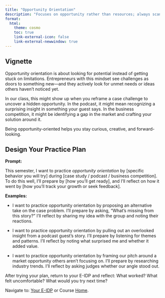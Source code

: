 ```yaml
---
title: "Opportunity Orientation"
description: "Focuses on opportunity rather than resources; always scanning for possibilities."
format: 
  html: 
    theme: cosmo
    toc: true
    link-external-icon: false
    link-external-newwindow: true
---
```


## Vignette

Opportunity orientation is about looking for potential instead of getting stuck on limitations. Entrepreneurs with this mindset see challenges as doors to something new—and they actively look for unmet needs or ideas others haven’t noticed yet.

In our class, this might show up when you reframe a case challenge to uncover a hidden opportunity. In the podcast, it might mean recognizing a surprising insight in something your guest says. In the business competition, it might be identifying a gap in the market and crafting your solution around it.

Being opportunity-oriented helps you stay curious, creative, and forward-looking.

## Design Your Practice Plan

**Prompt:**

This semester, I want to practice *opportunity orientation* by [specific behavior you will try] during [case study / podcast / business competition]. To do this well, I’ll prepare by [how you’ll get ready], and I’ll reflect on how it went by [how you’ll track your growth or seek feedback].

**Examples:**

- I want to practice opportunity orientation by proposing an alternative take on the case problem. I’ll prepare by asking, “What’s missing from this story?” I’ll reflect by sharing my idea with the group and noting their reactions.

- I want to practice opportunity orientation by pulling out an overlooked insight from a podcast guest’s story. I’ll prepare by listening for themes and patterns. I’ll reflect by noting what surprised me and whether it added value.

- I want to practice opportunity orientation by framing our pitch around a market opportunity others aren’t focusing on. I’ll prepare by researching industry trends. I’ll reflect by asking judges whether our angle stood out.

After trying your plan, return to your E-IDP and reflect: What worked? What felt uncomfortable? What would you try next time?

::: footer
Navigate to: [Your E-IDP](../eidp.qmd) or Course [Home](https://laurenchenarides.github.io/csu-arec-224/).
:::

